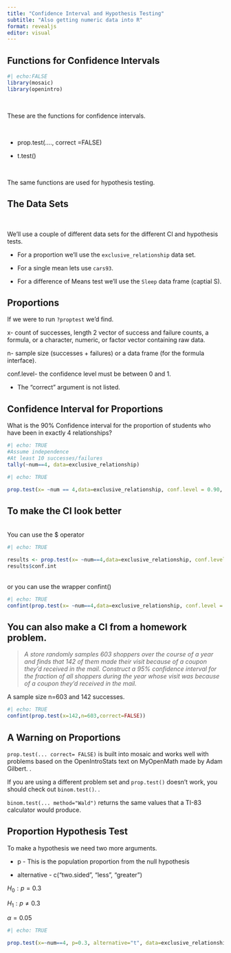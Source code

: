 ```yaml
---
title: "Confidence Interval and Hypothesis Testing"
subtitle: "Also getting numeric data into R"
format: revealjs
editor: visual
---
```


## Functions for Confidence Intervals

```r
#| echo:FALSE
library(mosaic)
library(openintro)
```

<br>

These are the functions for confidence intervals.

<br>

-   prop.test(...., correct =FALSE)

-   t.test()

<br>

The same functions are used for hypothesis testing.

## The Data Sets

<br>

We'll use a couple of different data sets for the different CI and hypothesis tests.

-   For a proportion we'll use the `exclusive_relationship` data set.

-   For a single mean lets use `cars93`.

-   For a difference of Means test we'll use the `Sleep` data frame (captial S).

## Proportions

If we were to run `?proptest` we'd find.

x- count of successes, length 2 vector of success and failure counts, a formula, or a character, numeric, or factor vector containing raw data.

n- sample size (successes + failures) or a data frame (for the formula interface).

conf.level- the confidence level must be between 0 and 1.

::: incremental
-   The "correct" argument is not listed.
:::

## Confidence Interval for Proportions

What is the 90% Confidence interval for the proportion of students who have been in exactly 4 relationships?

```r
#| echo: TRUE
#Assume independence
#At least 10 successes/failures
tally(~num==4, data=exclusive_relationship)
```

```r
#| echo: TRUE

prop.test(x= ~num == 4,data=exclusive_relationship, conf.level = 0.90, correct=FALSE)

```

## To make the CI look better

<br> You can use the \$ operator <br>

```r
#| echo: TRUE

results <- prop.test(x= ~num==4,data=exclusive_relationship, conf.level = 0.90, correct=FALSE)
results$conf.int
```

<br> or you can use the wrapper confint() <br>

```r
#| echo: TRUE
confint(prop.test(x= ~num==4,data=exclusive_relationship, conf.level = 0.90))
```

## You can also make a CI from a homework problem. {.smaller}

> *A store randomly samples 603 shoppers over the course of a year and finds that 142 of them made their visit because of a coupon they'd received in the mail. Construct a 95% confidence interval for the fraction of all shoppers during the year whose visit was because of a coupon they'd received in the mail.*

A sample size n=603 and 142 successes.

```r
#| echo: TRUE
confint(prop.test(x=142,n=603,correct=FALSE))

```

## A Warning on Proportions

`prop.test(... correct= FALSE)` is built into mosaic and works well with problems based on the OpenIntroStats text on MyOpenMath made by Adam Gilbert. \n.

If you are using a different problem set and `prop.test()` doesn't work, you should check out `binom.test()`. \n.

`binom.test(... method="Wald")` returns the same values that a TI-83 calculator would produce.

## Proportion Hypothesis Test {.smaller}

To make a hypothesis we need two more arguments. <br>

-   p - This is the population proportion from the null hypothesis

-   alternative - c("two.sided", "less", "greater")

$H_0: p= 0.3$

$H_1: p\ne 0.3$

$\alpha=0.05$

```r
#| echo: TRUE

prop.test(x=~num==4, p=0.3, alternative="t", data=exclusive_relationship, conf.level = 0.90, correct=FALSE)

```
